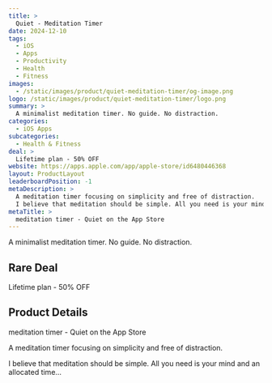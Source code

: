 ```yaml
---
title: >
  Quiet - Meditation Timer
date: 2024-12-10
tags:
  - iOS
  - Apps
  - Productivity
  - Health
  - Fitness
images:
  - /static/images/product/quiet-meditation-timer/og-image.png
logo: /static/images/product/quiet-meditation-timer/logo.png
summary: >
  A minimalist meditation timer. No guide. No distraction.
categories:
  - iOS Apps
subcategories:
  - Health & Fitness
deal: >
  Lifetime plan - 50% OFF
website: https://apps.apple.com/app/apple-store/id6480446368
layout: ProductLayout
leaderboardPosition: -1
metaDescription: >
  A meditation timer focusing on simplicity and free of distraction.
  I believe that meditation should be simple. All you need is your mind and an allocated time…
metaTitle: >
  ‎meditation timer - Quiet on the App Store
---
```

A minimalist meditation timer. No guide. No distraction.

## Rare Deal

Lifetime plan - 50% OFF

## Product Details

‎meditation timer - Quiet on the App Store

A meditation timer focusing on simplicity and free of distraction.

I believe that meditation should be simple. All you need is your mind and an allocated time…
